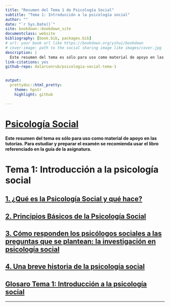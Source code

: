 ```yaml
--- 
title: "Resumen del Tema 1 de Psicología Social"
subtitle: "Tema 1: Introducción a la psicología social"
author: ""
date: "`r Sys.Date()`"
site: bookdown::bookdown_site
documentclass: website
bibliography: [book.bib, packages.bib]
# url: your book url like https://bookdown.org/yihui/bookdown
# cover-image: path to the social sharing image like images/cover.jpg
description: |
  Este resumen del tema es sólo para uso como material de apoyo en las tutorías. Para estudiar y preparar el examén  se recomienda usar el libro referenciado en la guía de la asignatura.
link-citations: yes
github-repo: dalarconrub/psicologia-social-tema-1


output:
  prettydoc::html_pretty:
    theme: hpstr
    highlight: github

---
```



# [Psicología Social](https://dalarconrub.github.io/psicologia-social/)

**Este resumen del tema es sólo para uso como material de apoyo en las tutorías. Para estudiar y preparar el examén  se recomienda usar el libro referenciado en la guía de la asignatura.**


# Tema 1: Introducción a la psicología social {.unnumbered} 

## [1. ¿Qué es la Psicología Social y qué hace?](#tema1) {.unnumbered}

## [2. Principios Básicos de la Psicología Social](#tema2) {.unnumbered}

## [3. Cómo responden los psicólogos sociales a las preguntas que se plantean: la investigación en psicología social](#tema3) {.unnumbered}

## [4. Una breve historia de la psicología social](#tema4) {.unnumbered}

## [Glosaro Tema 1: Introducción a la psicología social](#glosario1) {.unnumbered}


---

